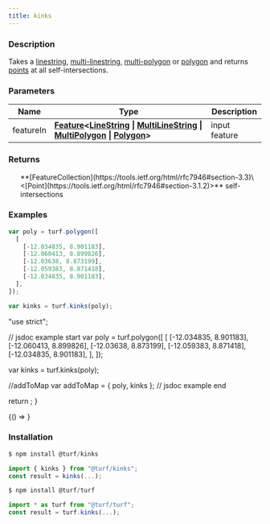 ```yaml
---
title: kinks
---
```



### Description

Takes a [linestring](https://tools.ietf.org/html/rfc7946#section-3.1.4), [multi-linestring](https://tools.ietf.org/html/rfc7946#section-3.1.5),
[multi-polygon](https://tools.ietf.org/html/rfc7946#section-3.1.7) or [polygon](https://tools.ietf.org/html/rfc7946#section-3.1.6) and
returns [points](https://tools.ietf.org/html/rfc7946#section-3.1.2) at all self-intersections.

### Parameters

| Name      | Type                                                                                                                                                                                                                                                                                                                                          | Description   |
| --------- | --------------------------------------------------------------------------------------------------------------------------------------------------------------------------------------------------------------------------------------------------------------------------------------------------------------------------------------------- | ------------- |
| featureIn | **[Feature](https://tools.ietf.org/html/rfc7946#section-3.2)\<[LineString](https://tools.ietf.org/html/rfc7946#section-3.1.4) \| [MultiLineString](https://tools.ietf.org/html/rfc7946#section-3.1.5) \| [MultiPolygon](https://tools.ietf.org/html/rfc7946#section-3.1.7) \| [Polygon](https://tools.ietf.org/html/rfc7946#section-3.1.6)>** | input feature |

### Returns

<ul>
  **[FeatureCollection](https://tools.ietf.org/html/rfc7946#section-3.3)\<[Point](https://tools.ietf.org/html/rfc7946#section-3.1.2)>** self-intersections

</ul>

### Examples

```javascript
var poly = turf.polygon([
  [
    [-12.034835, 8.901183],
    [-12.060413, 8.899826],
    [-12.03638, 8.873199],
    [-12.059383, 8.871418],
    [-12.034835, 8.901183],
  ],
]);

var kinks = turf.kinks(poly);
```

  "use strict";

  // jsdoc example start
  var poly = turf.polygon([
    [
      [-12.034835, 8.901183],
      [-12.060413, 8.899826],
      [-12.03638, 8.873199],
      [-12.059383, 8.871418],
      [-12.034835, 8.901183],
    ],
  ]);

  var kinks = turf.kinks(poly);

  //addToMap
  var addToMap = { poly, kinks };
  // jsdoc example end

  return <ExampleMap addToMap={addToMap} />;
}

<!-- prettier-ignore -->
<BrowserOnly>{() => <Map0 />}</BrowserOnly>

### Installation

```javascript
$ npm install @turf/kinks

import { kinks } from "@turf/kinks";
const result = kinks(...);
```

```javascript
$ npm install @turf/turf

import * as turf from "@turf/turf";
const result = turf.kinks(...);
```
